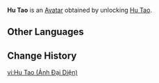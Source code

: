 {{About|the Avatar|the playable character|Hu Tao}}
{{Avatar Infobox
|title    = Hu Tao
|id       = 2900
|image    = Hu Tao Avatar.png
|type     = Character
|features = Hu Tao
|obtain   = Unlock [[Hu Tao]]
}}
'''Hu Tao''' is an [[Avatar]] obtained by unlocking [[Hu Tao]].

==Other Languages==
{{Other Languages|Hu Tao}}

==Change History==
{{Change History|1.3}}

[[vi:Hu Tao (Ảnh Đại Diện)]]